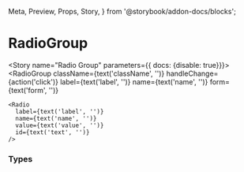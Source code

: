   Meta,
  Preview,
  Props,
  Story,
} from '@storybook/addon-docs/blocks';


<Meta component={RadioGroup} title="Components/Molecules/Form Controls/RadioGroup" />

# RadioGroup
<Description of={RadioGroup} />
<Props of={RadioGroup} />

<Story name="Radio Group" parameters={{ docs: {disable: true}}}>
  <RadioGroup
    className={text('className', '')}
    handleChange={action('click')}
    label={text('label', '')}
    name={text('name', '')}
    form={text('form', '')}
  >
    <Radio
      label={text('label', '')}
      name={text('name', '')}
      value={text('value', '')}
      id={text('text', '')}
    />
  </RadioGroup>
</Story>


### Types
<Preview>
  <Story name="Radio Group Types">
    <div>
      <RadioGroup
        className="my-class"
        label="Label Goes Here"
        name="radioGroupName"
        handleChange={action('changed')}
        form="formName"
      >
        <Radio
          label="Option 1 unselected"
          className="radioContainer"
          value="option1"
          id="option1"
        />
        <Radio
          label="Option 2 unselected disabled"
          value="option2"
          id="option2"
          className="radioContainer"
          disabled
        />
        <Radio
          label="Option 3 selected disabled"
          value="option3"
          id="option3"
          className="radioContainer"
          checked
          disabled
        />
        <Radio
          label="Option 4 checked"
          value="option4"
          className="radioContainer"
          id="option4"
          checked
        />
      </RadioGroup>
      <RadioGroup
        label="Entire Form Disabled"
        className="ce-radio--groupDisabled"
        name="radioGroupName"
        handleChange={action('changed')}
        form="secondFormName"
        disabled
      >
        <Radio
          label="Option 1 unselected"
          className="radioContainer"
          value="option1"
          id="option1"
        />
        <Radio
          label="Option 2 unselected"
          value="option2"
          id="option2"
          className="radioContainer"
          disabled
        />
        <Radio
          label="Option 3 selected"
          value="option3"
          id="option3"
          className="radioContainer"
          checked
          disabled
        />
        <Radio
          label="Option 4 checked"
          value="option4"
          className="radioContainer"
          id="option4"
          checked
        />
      </RadioGroup>
    </div>
  </Story>
</Preview>

